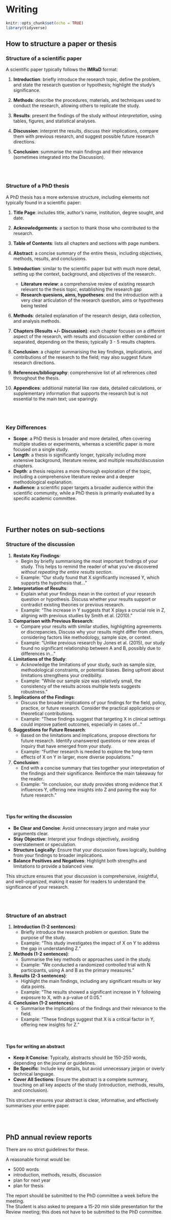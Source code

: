 # Writing

```r
knitr::opts_chunk$set(echo = TRUE)
library(tidyverse)

```


## How to structure a paper or thesis

### Structure of a scientific paper

A scientific paper typically follows the **IMRaD** format:

1. **Introduction**: briefly introduce the research topic, define the problem, and state the research question or hypothesis; highlight the study's significance.

2. **Methods**: describe the procedures, materials, and techniques used to conduct the research, allowing others to replicate the study.

3. **Results**: present the findings of the study *without interpretation*, using tables, figures, and statistical analyses.

4. **Discussion**: interpret the results, discuss their implications, compare them with previous research, and suggest possible future research directions.

5. **Conclusion**: summarise the main findings and their relevance (sometimes integrated into the Discussion).

<br>
<br>

### Structure of a PhD thesis

A PhD thesis has a more extensive structure, including elements not typically found in a scientific paper:

1. **Title Page**: includes title, author’s name, institution, degree sought, and date.

2. **Acknowledgements**: a section to thank those who contributed to the research.

3. **Table of Contents**: lists all chapters and sections with page numbers.

4. **Abstract**: a concise summary of the entire thesis, including objectives, methods, results, and conclusions.

5. **Introduction**: similar to the scientific paper but with much more detail, setting up the context, background, and objectives of the research:.
    - **Literature review**: a comprehensive review of existing research relevant to the thesis topic, establishing the research gap 
    - **Research quesions, aims, hypotheses**: end the introduction with a very clear articulation of the research question, aims or hypotheses being tested  

6. **Methods**: detailed explanation of the research design, data collection, and analysis methods.

7. **Chapters (Results +/- Discussion)**: each chapter focuses on a different aspect of the research, with results and discussion either combined or separated, depending on the thesis; typically 3 - 5 results chapters.

8. **Conclusion**: a chapter summarising the key findings, implications, and contributions of the research to the field; may also suggest future research directions.

9. **References/bibliography**: comprehensive list of all references cited throughout the thesis.

10. **Appendices**: additional material like raw data, detailed calculations, or supplementary information that supports the research but is not essential to the main text; use sparingly.  

<br>
<br>

### Key Differences

- **Scope**: a PhD thesis is broader and more detailed, often covering multiple studies or experiments, whereas a scientific paper is more focused on a single study.
- **Length**: a thesis is significantly longer, typically including more extensive background, literature review, and multiple results/discussion chapters.
- **Depth**: a thesis requires a more thorough exploration of the topic, including a comprehensive literature review and a deeper methodological explanation.
- **Audience**: a scientific paper targets a broader audience within the scientific community, while a PhD thesis is primarily evaluated by a specific academic committee.


<br>
<br>


## Further notes on sub-sections
### Structure of the discussion

1. **Restate Key Findings**:
   - Begin by briefly summarising the most important findings of your study. This helps to remind the reader of what you’ve discovered *without repeating the entire results section*.
   - Example: "Our study found that X significantly increased Y, which supports the hypothesis that..."

2. **Interpretation of Results**:
   - Explain what your findings mean in the context of your research question or hypothesis. Discuss whether your results support or contradict existing theories or previous research.
   - Example: "The increase in Y suggests that X plays a crucial role in Z, aligning with previous studies by Smith et al. (2010)."

3. **Comparison with Previous Research**:
   - Compare your results with similar studies, highlighting agreements or discrepancies. Discuss why your results might differ from others, considering factors like methodology, sample size, or context.
   - Example: "Unlike previous research by Jones et al. (2015), our study found no significant relationship between A and B, possibly due to differences in..."

4. **Limitations of the Study**:
   - Acknowledge the limitations of your study, such as sample size, methodological constraints, or potential biases. Being upfront about limitations strengthens your credibility.
   - Example: "While our sample size was relatively small, the consistency of the results across multiple tests suggests robustness."

5. **Implications of the Findings**:
   - Discuss the broader implications of your findings for the field, policy, practice, or future research. Consider the practical applications or theoretical contributions.
   - Example: "These findings suggest that targeting X in clinical settings could improve patient outcomes, especially in cases of..."

6. **Suggestions for Future Research**:
   - Based on the limitations and implications, propose directions for future research. Identify unanswered questions or new areas of inquiry that have emerged from your study.
   - Example: "Further research is needed to explore the long-term effects of X on Y in larger, more diverse populations."

7. **Conclusion**:
   - End with a concise summary that ties together your interpretation of the findings and their significance. Reinforce the main takeaway for the reader.
   - Example: "In conclusion, our study provides strong evidence that X influences Y, offering new insights into Z and paving the way for future research."

<br>

#### Tips for writing the discussion

- **Be Clear and Concise**: Avoid unnecessary jargon and make your arguments clear.
- **Stay Objective**: Interpret your findings objectively, avoiding overstatement or speculation.
- **Structure Logically**: Ensure that your discussion flows logically, building from your findings to broader implications.
- **Balance Positives and Negatives**: Highlight both strengths and limitations to provide a balanced view.

This structure ensures that your discussion is comprehensive, insightful, and well-organized, making it easier for readers to understand the significance of your research.

<br>
<br>

### Structure of an abstract

1. **Introduction (1-2 sentences)**:
   - Briefly introduce the research problem or question. State the purpose of the study.
   - Example: "This study investigates the impact of X on Y to address the gap in understanding Z."

2. **Methods (1-2 sentences)**:
   - Summarise the key methods or approaches used in the study.
   - Example: "We conducted a randomized controlled trial with N participants, using A and B as the primary measures."

3. **Results (2-3 sentences)**:
   - Highlight the main findings, including any significant results or key data points.
   - Example: "The results showed a significant increase in Y following exposure to X, with a p-value of 0.05."

4. **Conclusion (1-2 sentences)**:
   - Summarise the implications of the findings and their relevance to the field.
   - Example: "These findings suggest that X is a critical factor in Y, offering new insights for Z."

<br>

#### Tips for writing an abstract

- **Keep it Concise**: Typically, abstracts should be 150-250 words, depending on the journal or guidelines.
- **Be Specific**: Include key details, but avoid unnecessary jargon or overly technical language.
- **Cover All Sections**: Ensure the abstract is a complete summary, touching on all key aspects of the study (introduction, methods, results, and conclusion).

This structure ensures your abstract is clear, informative, and effectively summarises your entire paper.

<br>
<br>

## PhD annual review reports

There are no strict guidelines for these.  

A reasonable format would be:

- 5000 words  
- introduction, methods, results, discussion  
- plan for next year  
- plan for thesis  


The report should be submitted to the PhD committee a week before the meeting.  
The Student is also asked to prepare a 15-20 min slide presentation for the Review meeting; this does not have to be submitted to the PhD committee.  
